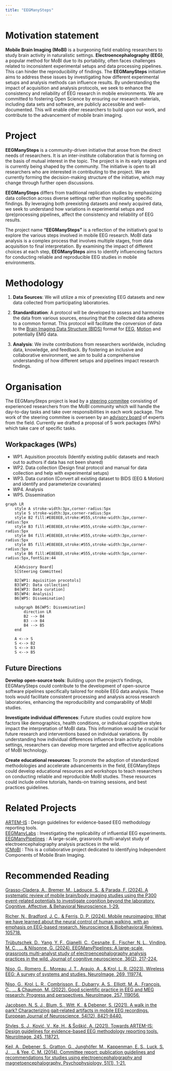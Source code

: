 ```yaml
---
title: "EEGManySteps"
---
```


#  Motivation statement 
**Mobile Brain Imaging (MoBI)** is a burgeoning field enabling researchers to study brain activity in naturalistic settings. **Electroencephalography (EEG)**, a popular method for MoBI due to its portability, often faces challenges related to inconsistent experimental setups and data processing pipelines. This can hinder the reproducibility of findings.
The **EEGManySteps** initiative aims to address these issues by investigating how different experimental setups and analysis methods can influence results. By understanding the impact of acquisition and analysis protocols, we seek to enhance the consistency and reliability of EEG research in mobile environments.
We are committed to fostering Open Science by ensuring our research materials, including data sets and software, are publicly accessible and well-documented. This will enable other researchers to build upon our work, and contribute to the advancement of mobile brain imaging.

# Project
**EEGManySteps** is a community-driven initiative that arose from the direct needs of researchers. It is an inter-institute collaboration that is forming on the basis of mutual interest in the topic. The project is in its early stages and is currently being shaped by the community. The initiative is open to all researchers who are interested in contributing to the project. We are currently forming the decision-making structure of the initiative, which may change through further open discussions.

**EEGManySteps** differs from traditional replication studies by emphasizing data collection across diverse settings rather than replicating specific findings. By leveraging both preexisting datasets and newly acquired data, we seek to understand how variations in experimental setups and (pre)processing pipelines, affect the consistency and reliability of EEG results. 

The project name **"EEGManySteps"** is a reflection of the initiative's goal to explore the various steps involved in mobile EEG research. MoBI data analysis is a complex process that involves multiple stages, from data acquisition to final interpretation. By examining the impact of different choices at each step, **EEGManySteps** aims to identify influenceing factors for conducting reliable and reproducible EEG studies in mobile environments. 


# Methodology

1. **Data Sources**: We will utilize a mix of preexisting EEG datasets and new data collected from participating laboratories. 

2. **Standardization**: A protocol will be developed to assess and harmonize the data from various sources, ensuring that the collected data adheres to a common format. This protocol will facilitate the conversion of data to the [Brain Imaging Data Structure (BIDS)](https://bids-specification.readthedocs.io/en/stable/) format for [EEG](https://www.nature.com/articles/s41597-019-0104-8), [Motion](https://www.nature.com/articles/s41597-024-03559-8) and potentially EMG data.

3. **Analysis**: We invite contributions from researchers worldwide, including data, knowledge, and feedback. By fostering an inclusive and collaborative environment, we aim to build a comprehensive understanding of how different  setups and pipelines impact research findings.


# Organisation

The EEGManySteps project is lead by a [steering commitee](./team.qmd#steering-committee-members) consisting of experienced researchers from the MoBI community which will handle the day-to-day tasks and take over responsibilities in each work package. The work of the steering commitee is overseen by an [advisory board](./team.qmd#advisory-board-members) of experts from the field. Currently we drafted a proposal of 5 work packages (WPs) which take care of specific tasks.

## Workpackages (WPs)

- WP1. Aquisition procotols (Identify existing public datasets and reach out to authors if data has not been shared)
- WP2. Data collection (Design final protocol and manual for data collection and help with experimental setups)
- WP3. Data curation (Convert all existing dataset to BIDS (EEG & Motion) and identify and parameterize covariates)
- WP4. Analysis
- WP5. Dissemination


```mermaid
graph LR
    style A stroke-width:3px,corner-radius:5px
    style S stroke-width:3px,corner-radius:5px
    style B2 fill:#E8E8E8,stroke:#555,stroke-width:3px,corner-radius:5px
    style B3 fill:#E8E8E8,stroke:#555,stroke-width:3px,corner-radius:5px
    style B4 fill:#E8E8E8,stroke:#555,stroke-width:3px,corner-radius:5px
    style B5 fill:#E8E8E8,stroke:#555,stroke-width:3px,corner-radius:5px
    style B6 fill:#E8E8E8,stroke:#555,stroke-width:5px,corner-radius:5px,fontSize:44

    A[Advisory Board]
    S[Steering Committee]

    B2[WP1: Aquisition procotols]
    B3[WP2: Data collection]
    B4[WP3: Data curation]
    B5[WP4: Analysis]
    B6[WP5: Dissemination]

    subgraph B6[WP5: Dissemination]
        direction LR
        B2 --> B4
        B3 --> B4
        B4 --> B5
    end

    A <--> S
    S <--> B2
    S <--> B3
    S <--> B5

```

## Future Directions
**Develop open-source tools**: Building upon the project's findings, EEGManySteps could contribute to the development of open-source software pipelines specifically tailored for mobile EEG data analysis. These tools would facilitate consistent processing and analysis across research laboratories, enhancing the reproducibility and comparability of MoBI studies.

**Investigate individual differences**: Future studies could explore how factors like demographics, health conditions, or individual cognitive styles impact the interpretation of MoBI data. This information would be crucial for  future research and interventions based on individual variations. By understanding how individual differences influence brain activity in mobile settings, researchers can develop more targeted and effective applications of MoBI technology.

**Create educational resources**: To promote the adoption of standardized methodologies and accelerate advancements in the field, EEGManySteps could develop educational resources and workshops to teach researchers on conducting reliable and reproducible MoBI studies. These resources could include online tutorials, hands-on training sessions, and best practices guidelines.


# Related Projects 
[ARTEM-IS](https://www.incf.org/sig/incf-working-group-artemis) : Design guidelines for evidence-based EEG methodology reporting tools.     
[EEGManyLabs](https://osf.io/yb3pq/)      : Investigating the replicability of influential EEG experiments.     
[EEGManyPipelines](https://eegmanypipelines.github.io/) : A large-scale, grassroots multi-analyst study of electroencephalography analysis practices in the wild.     
[ICMoBI](https://www.icmobi.org/)         : This is a collaborative project dedicated to identifying Independent Components of Mobile Brain Imaging.      

# Recommended Reading 
[Grasso-Cladera, A., Bremer, M., Ladouce, S., & Parada, F. (2024). A systematic review of mobile brain/body imaging studies using the P300 event-related potentials to investigate cognition beyond the laboratory. Cognitive, Affective, & Behavioral Neuroscience, 1-29.](https://link.springer.com/article/10.3758/s13415-024-01190-z)

[Richer, N., Bradford, J. C., & Ferris, D. P. (2024). Mobile neuroimaging: What we have learned about the neural control of human walking, with an emphasis on EEG-based research. Neuroscience & Biobehavioral Reviews, 105718.](https://linkinghub.elsevier.com/retrieve/pii/S0149763424001878)

[Trübutschek, D., Yang, Y. F., Gianelli, C., Cesnaite, E., Fischer, N. L., Vinding, M. C., ... & Nilsonne, G. (2024). EEGManyPipelines: A large-scale, grassroots multi-analyst study of electroencephalography analysis practices in the wild. Journal of cognitive neuroscience, 36(2), 217-224.](https://direct.mit.edu/jocn/article/36/2/217/118308/EEGManyPipelines-A-Large-scale-Grassroots-Multi)

[Niso, G., Romero, E., Moreau, J. T., Araujo, A., & Krol, L. R. (2023). Wireless EEG: A survey of systems and studies. NeuroImage, 269, 119774.](https://www.sciencedirect.com/science/article/pii/S1053811922008953)

[Niso, G., Krol, L. R., Combrisson, E., Dubarry, A. S., Elliott, M. A., François, C., ... & Chaumon, M. (2022). Good scientific practice in EEG and MEG research: Progress and perspectives. NeuroImage, 257, 119056.](https://www.sciencedirect.com/science/article/pii/S1053811922001859)

[Jacobsen, N. S. J., Blum, S., Witt, K., & Debener, S. (2021). A walk in the park? Characterizing gait‐related artifacts in mobile EEG recordings. European Journal of Neuroscience, 54(12), 8421-8440.](https://onlinelibrary.wiley.com/doi/full/10.1111/ejn.14965)

[Styles, S. J., Ković, V., Ke, H., & Šoškić, A. (2021). Towards ARTEM-IS: Design guidelines for evidence-based EEG methodology reporting tools. NeuroImage, 245, 118721.](https://www.sciencedirect.com/science/article/pii/S1053811921009939)

[Keil, A., Debener, S., Gratton, G., Junghöfer, M., Kappenman, E. S., Luck, S. J., ... & Yee, C. M. (2014). Committee report: publication guidelines and recommendations for studies using electroencephalography and magnetoencephalography. Psychophysiology, 51(1), 1-21.](https://onlinelibrary.wiley.com/doi/10.1111/psyp.12147)